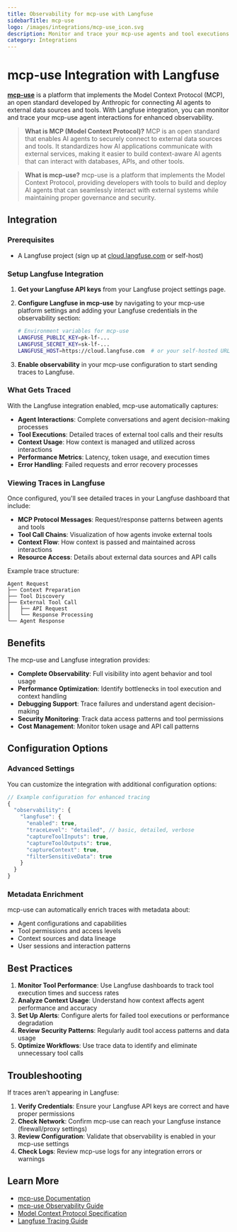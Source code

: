 ```yaml
---
title: Observability for mcp-use with Langfuse
sidebarTitle: mcp-use
logo: /images/integrations/mcp-use_icon.svg
description: Monitor and trace your mcp-use agents and tool executions with Langfuse for comprehensive observability and debugging capabilities.
category: Integrations
---
```


# mcp-use Integration with Langfuse

[**mcp-use**](https://docs.mcp-use.com) is a platform that implements the Model Context Protocol (MCP), an open standard developed by Anthropic for connecting AI agents to external data sources and tools. With Langfuse integration, you can monitor and trace your mcp-use agent interactions for enhanced observability.

> **What is MCP (Model Context Protocol)?** MCP is an open standard that enables AI agents to securely connect to external data sources and tools. It standardizes how AI applications communicate with external services, making it easier to build context-aware AI agents that can interact with databases, APIs, and other tools.

> **What is mcp-use?** mcp-use is a platform that implements the Model Context Protocol, providing developers with tools to build and deploy AI agents that can seamlessly interact with external systems while maintaining proper governance and security.

## Integration

<Steps>

### Prerequisites

- A Langfuse project (sign up at [cloud.langfuse.com](https://cloud.langfuse.com) or self-host)

### Setup Langfuse Integration

1. **Get your Langfuse API keys** from your Langfuse project settings page.

2. **Configure Langfuse in mcp-use** by navigating to your mcp-use platform settings and adding your Langfuse credentials in the observability section:

   ```bash
   # Environment variables for mcp-use
   LANGFUSE_PUBLIC_KEY=pk-lf-...
   LANGFUSE_SECRET_KEY=sk-lf-...
   LANGFUSE_HOST=https://cloud.langfuse.com  # or your self-hosted URL
   ```

3. **Enable observability** in your mcp-use configuration to start sending traces to Langfuse.

### What Gets Traced

With the Langfuse integration enabled, mcp-use automatically captures:

- **Agent Interactions**: Complete conversations and agent decision-making processes
- **Tool Executions**: Detailed traces of external tool calls and their results
- **Context Usage**: How context is managed and utilized across interactions
- **Performance Metrics**: Latency, token usage, and execution times
- **Error Handling**: Failed requests and error recovery processes

### Viewing Traces in Langfuse

Once configured, you'll see detailed traces in your Langfuse dashboard that include:

- **MCP Protocol Messages**: Request/response patterns between agents and tools
- **Tool Call Chains**: Visualization of how agents invoke external tools
- **Context Flow**: How context is passed and maintained across interactions
- **Resource Access**: Details about external data sources and API calls

Example trace structure:

```
Agent Request
├── Context Preparation
├── Tool Discovery
├── External Tool Call
│   ├── API Request
│   └── Response Processing
└── Agent Response
```

</Steps>

## Benefits

The mcp-use and Langfuse integration provides:

- **Complete Observability**: Full visibility into agent behavior and tool usage
- **Performance Optimization**: Identify bottlenecks in tool execution and context handling
- **Debugging Support**: Trace failures and understand agent decision-making
- **Security Monitoring**: Track data access patterns and tool permissions
- **Cost Management**: Monitor token usage and API call patterns

## Configuration Options

### Advanced Settings

You can customize the integration with additional configuration options:

```javascript
// Example configuration for enhanced tracing
{
  "observability": {
    "langfuse": {
      "enabled": true,
      "traceLevel": "detailed", // basic, detailed, verbose
      "captureToolInputs": true,
      "captureToolOutputs": true,
      "captureContext": true,
      "filterSensitiveData": true
    }
  }
}
```

### Metadata Enrichment

mcp-use can automatically enrich traces with metadata about:

- Agent configurations and capabilities
- Tool permissions and access levels
- Context sources and data lineage
- User sessions and interaction patterns

## Best Practices

1. **Monitor Tool Performance**: Use Langfuse dashboards to track tool execution times and success rates
2. **Analyze Context Usage**: Understand how context affects agent performance and accuracy
3. **Set Up Alerts**: Configure alerts for failed tool executions or performance degradation
4. **Review Security Patterns**: Regularly audit tool access patterns and data usage
5. **Optimize Workflows**: Use trace data to identify and eliminate unnecessary tool calls

## Troubleshooting

If traces aren't appearing in Langfuse:

1. **Verify Credentials**: Ensure your Langfuse API keys are correct and have proper permissions
2. **Check Network**: Confirm mcp-use can reach your Langfuse instance (firewall/proxy settings)
3. **Review Configuration**: Validate that observability is enabled in your mcp-use settings
4. **Check Logs**: Review mcp-use logs for any integration errors or warnings

## Learn More

- [mcp-use Documentation](https://docs.mcp-use.com)
- [mcp-use Observability Guide](https://docs.mcp-use.com/development/observability)
- [Model Context Protocol Specification](https://modelcontextprotocol.io)
- [Langfuse Tracing Guide](/docs/tracing)
